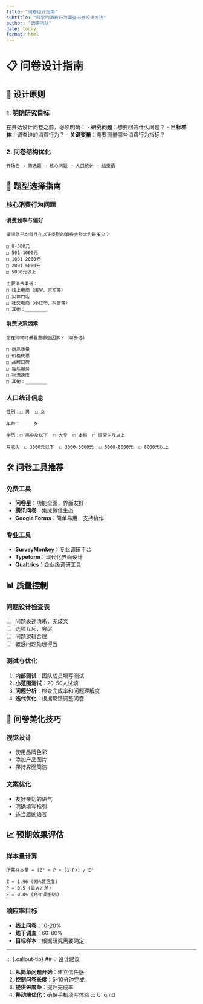```yaml
---
title: "问卷设计指南"
subtitle: "科学的消费行为调查问卷设计方法"
author: "调研团队"
date: today
format: html
---
```


# 📋 问卷设计指南

## 🎯 设计原则

### 1. 明确研究目标
在开始设计问卷之前，必须明确：
- **研究问题**：想要回答什么问题？
- **目标群体**：调查谁的消费行为？
- **关键变量**：需要测量哪些消费行为指标？

### 2. 问卷结构优化
```
开场白 → 筛选题 → 核心问题 → 人口统计 → 结束语
```

## 📝 题型选择指南

### 核心消费行为问题

#### 消费频率与偏好
```
请问您平均每月在以下类别的消费金额大约是多少？

□ 0-500元
□ 501-1000元
□ 1001-2000元
□ 2001-5000元
□ 5000元以上

主要消费渠道：
□ 线上电商（淘宝、京东等）
□ 实体门店
□ 社交电商（小红书、抖音等）
□ 其他：________
```

#### 消费决策因素
```
您在购物时最看重哪些因素？（可多选）

□ 商品质量
□ 价格优惠
□ 品牌口碑
□ 售后服务
□ 物流速度
□ 其他：________
```

### 人口统计信息
```
性别：□ 男  □ 女

年龄：____ 岁

学历：□ 高中及以下  □ 大专  □ 本科  □ 研究生及以上

月收入：□ 3000元以下  □ 3000-5000元  □ 5000-8000元  □ 8000元以上
```

## 🛠️ 问卷工具推荐

### 免费工具
- **问卷星**：功能全面，界面友好
- **腾讯问卷**：集成微信生态
- **Google Forms**：简单易用，支持协作

### 专业工具
- **SurveyMonkey**：专业调研平台
- **Typeform**：现代化界面设计
- **Qualtrics**：企业级调研工具

## 📊 质量控制

### 问题设计检查表
- [ ] 问题表述清晰，无歧义
- [ ] 选项互斥，穷尽
- [ ] 问题逻辑合理
- [ ] 敏感问题处理得当

### 测试与优化
1. **内部测试**：团队成员填写测试
2. **小范围测试**：20-50人试填
3. **问题分析**：检查完成率和问题理解度
4. **迭代优化**：根据反馈调整问卷

## 🎨 问卷美化技巧

### 视觉设计
- 使用品牌色彩
- 添加产品图片
- 保持界面简洁

### 文案优化
- 友好亲切的语气
- 明确填写指引
- 适当激励语言

## 📈 预期效果评估

### 样本量计算
```
所需样本量 = (Z² × P × (1-P)) / E²

Z = 1.96 (95%置信度)
P = 0.5 (最大方差)
E = 0.05 (允许误差5%)
```

### 响应率目标
- **线上问卷**：10-20%
- **线下调查**：60-80%
- **目标样本**：根据研究需要确定

---

::: {.callout-tip}
## 💡 设计建议

1. **从简单问题开始**：建立信任感
2. **控制问卷长度**：5-10分钟完成
3. **提供进度条**：提升完成率
4. **移动端优化**：确保手机填写体验
:::</content>
<parameter name="filePath">C:\Users\l\Documents\GitHub\SurveyAnalysis\survey\index.qmd